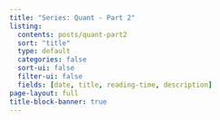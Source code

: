 ```yaml
---
title: "Series: Quant - Part 2"
listing:
  contents: posts/quant-part2
  sort: "title"
  type: default
  categories: false
  sort-ui: false
  filter-ui: false
  fields: [date, title, reading-time, description]
page-layout: full
title-block-banner: true
---
```


